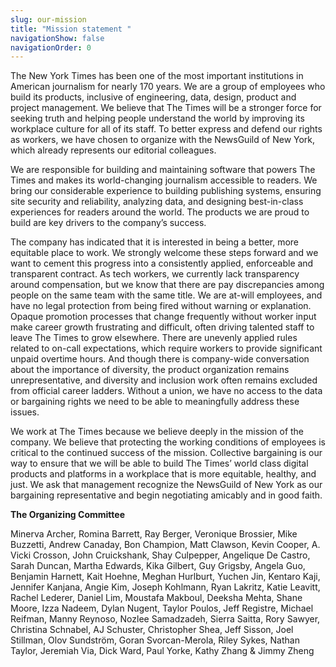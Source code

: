 ```yaml
---
slug: our-mission
title: "Mission statement "
navigationShow: false
navigationOrder: 0
---
```

The New York Times has been one of the most important institutions in American journalism for nearly 170 years. We are a group of employees who build its products, inclusive of engineering, data, design, product and project management. We believe that The Times will be a stronger force for seeking truth and helping people understand the world by improving its workplace culture for all of its staff. To better express and defend our rights as workers, we have chosen to organize with the NewsGuild of New York, which already represents our editorial colleagues.



We are responsible for building and maintaining software that powers The Times and makes its world-changing journalism accessible to readers. We bring our considerable experience to building publishing systems, ensuring site security and reliability, analyzing data, and designing best-in-class experiences for readers around the world. The products we are proud to build are key drivers to the company’s success.



The company has indicated that it is interested in being a better, more equitable place to work. We strongly welcome these steps forward and we want to cement this progress into a consistently applied, enforceable and transparent contract. As tech workers, we currently lack transparency around compensation, but we know that there are pay discrepancies among people on the same team with the same title. We are at-will employees, and have no legal protection from being fired without warning or explanation. Opaque promotion processes that change frequently without worker input make career growth frustrating and difficult, often driving talented staff to leave The Times to grow elsewhere. There are unevenly applied rules related to on-call expectations, which require workers to provide significant unpaid overtime hours. And though there is company-wide conversation about the importance of diversity, the product organization remains unrepresentative, and diversity and inclusion work often remains excluded from official career ladders. Without a union, we have no access to the data or bargaining rights we need to be able to meaningfully address these issues. 



We work at The Times because we believe deeply in the mission of the company. We believe that protecting the working conditions of employees is critical to the continued success of the mission. Collective bargaining is our way to ensure that we will be able to build The Times’ world class digital products and platforms in a workplace that is more equitable, healthy, and just. We ask that management recognize the NewsGuild of New York as our bargaining representative and begin negotiating amicably and in good faith.



**The Organizing Committee**



Minerva Archer, Romina Barrett, Ray Berger, Veronique Brossier, Mike Buzzetti, Andrew Canaday, Bon Champion, Matt Clawson, Kevin Cooper, A. Vicki Crosson, John Cruickshank, Shay Culpepper, Angelique De Castro, Sarah Duncan, Martha Edwards, Kika Gilbert, Guy Grigsby, Angela Guo, Benjamin Harnett, Kait Hoehne, Meghan Hurlburt, Yuchen Jin, Kentaro Kaji, Jennifer Kanjana, Angie Kim, Joseph Kohlmann, Ryan Lakritz, Katie Leavitt, Rachel Lederer, Daniel Lim, Moustafa Makboul, Deeksha Mehta, Shane Moore, Izza Nadeem, Dylan Nugent, Taylor Poulos, Jeff Registre, Michael Reifman, Manny Reynoso, Nozlee Samadzadeh, Sierra Saitta, Rory Sawyer, Christina Schnabel, AJ Schuster, Christopher Shea, Jeff Sisson, Joel Stillman, Olov Sundström, Goran Svorcan-Merola, Riley Sykes, Nathan Taylor, Jeremiah Via, Dick Ward, Paul Yorke, Kathy Zhang & Jimmy Zheng